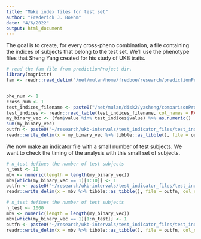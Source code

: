 ```yaml
---
title: "Make index files for test set"
author: "Frederick J. Boehm"
date: "4/6/2022"
output: html_document
---
```


The goal is to create, for every cross-pheno combination, a file containing 
the indices of subjects that belong to the test set. We'll use the phenotype files 
that Sheng Yang created for his study of UKB traits.

```r
# read the fam file from predictionProject dir.
library(magrittr)
fam <- readr::read_delim("/net/mulan/home/fredboe/research/predictionProject/plink_file/ukb/chr22.fam", col_names = FALSE)$X1 %>% tibble::as_tibble()


phe_num <- 1
cross_num <- 1
test_indices_filename <- paste0("/net/mulan/disk2/yasheng/comparisonProject/02_pheno/01_test_idx_c/idx_pheno", phe_num, "_cross", cross_num, ".txt")
test_indices <- readr::read_table(test_indices_filename, col_names = FALSE)$X1 %>% tibble::as_tibble()
my_binary_vec <- (fam$value %in% test_indices$value) %>% as.numeric()
sum(my_binary_vec)
outfn <- paste0("~/research/ukb-intervals/test_indicator_files/test_indicator_pheno_", phe_num, "_cross_", cross_num, ".txt")
readr::write_delim(x = my_binary_vec %>% tibble::as_tibble(), file = outfn, col_names = FALSE)
```

We now make an indicator file with a small number of test subjects. We want to check the timing of the analysis with this small set of subjects.



```r
# n_test defines the number of test subjects
n_test <- 10
mbv <- numeric(length = length(my_binary_vec))
mbv[which(my_binary_vec == 1)[1:10]] <- 1
outfn <- paste0("~/research/ukb-intervals/test_indicator_files/test_indicator_pheno_", phe_num, "_cross_", cross_num, "_ntest10.txt")
readr::write_delim(x = mbv %>% tibble::as_tibble(), file = outfn, col_names = FALSE)

```

```r
# n_test defines the number of test subjects
n_test <- 1000
mbv <- numeric(length = length(my_binary_vec))
mbv[which(my_binary_vec == 1)[1:n_test]] <- 1
outfn <- paste0("~/research/ukb-intervals/test_indicator_files/test_indicator_pheno_", phe_num, "_cross_", cross_num, "_ntest", n_test, ".txt")
readr::write_delim(x = mbv %>% tibble::as_tibble(), file = outfn, col_names = FALSE)

```

